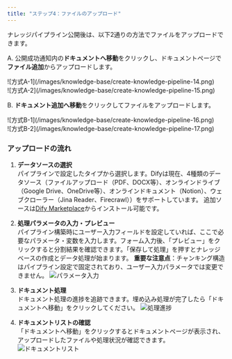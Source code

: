 ```yaml
---
title: "ステップ4：ファイルのアップロード"
---
```


ナレッジパイプライン公開後は、以下2通りの方法でファイルをアップロードできます。

A. 公開成功通知内の**ドキュメントへ移動**をクリックし、ドキュメントページで**ファイル追加**からアップロードします。
   <div style={{display: 'flex', flexWrap: 'wrap', gap: '30px'}}>
      <div style={{flex: 1, minWidth: '200px'}}>
         ![方式A-1](/images/knowledge-base/create-knowledge-pipeline-14.png)
      </div>
      <div style={{flex: 2, minWidth: '300px'}}>
         ![方式A-2](/images/knowledge-base/create-knowledge-pipeline-15.png)
      </div>
   </div>

B. **ドキュメント追加へ移動**をクリックしてファイルをアップロードします。
   <div style={{display: 'flex', flexWrap: 'wrap', gap: '30px'}}>
      <div style={{flex: 1, minWidth: '200px'}}>
         ![方式B-1](/images/knowledge-base/create-knowledge-pipeline-16.png)
      </div>
      <div style={{flex: 2, minWidth: '300px'}}>
         ![方式B-2](/images/knowledge-base/create-knowledge-pipeline-17.png)
      </div>
   </div>

### アップロードの流れ

1. **データソースの選択**  
   パイプラインで設定したタイプから選択します。Difyは現在、4種類のデータソース（ファイルアップロード（PDF、DOCX等）、オンラインドライブ（Google Drive、OneDrive等）、オンラインドキュメント（Notion）、ウェブクローラー（Jina Reader、Firecrawl））をサポートしています。
   追加ソースは[Dify Marketplace](https://marketplace.dify.ai/)からインストール可能です。

2. **処理パラメータの入力・プレビュー**  
   パイプライン構築時にユーザー入力フィールドを設定していれば、ここで必要なパラメータ・変数を入力します。フォーム入力後、「プレビュー」をクリックすると分割結果を確認できます。「保存して処理」を押すとナレッジベースの作成とデータ処理が始まります。
   <Warning>
   **重要な注意点**：チャンキング構造はパイプライン設定で固定されており、ユーザー入力パラメータでは変更できません。
   </Warning>
   ![パラメータ入力](/images/knowledge-base/create-knowledge-pipeline-18.png)

3. **ドキュメント処理**  
   ドキュメント処理の進捗を追跡できます。埋め込み処理が完了したら「ドキュメントへ移動」をクリックしてください。
   ![処理進捗](/images/knowledge-base/create-knowledge-pipeline-19.png)

4. **ドキュメントリストの確認**  
   「ドキュメントへ移動」をクリックするとドキュメントページが表示され、アップロードしたファイルや処理状況が確認できます。
   ![ドキュメントリスト](/images/knowledge-base/create-knowledge-pipeline-20.png)
